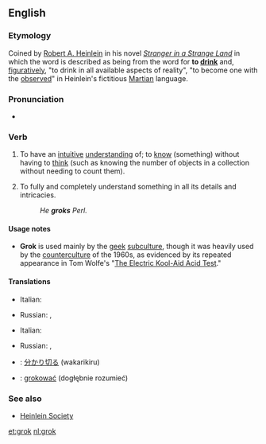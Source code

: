 ==English==

===Etymology===
Coined by [[w:Robert A. Heinlein|Robert A. Heinlein]] in his novel ''[[w:Stranger in a Strange Land|Stranger in a Strange Land]]'' in which the word is described as being from the word for '''to [[drink]]''' and, [[figuratively]], "to drink in all available aspects of reality", "to become one with the [[observe]]d" in Heinlein's fictitious [[Martian]] language.

===Pronunciation===
*{{a|US}} {{IPA|/gɹɑk/}}

===Verb===
{{en-verb|grok|k|ing}}

#{{context|transitive|slang}} To have an [[intuitive]] [[understanding]] of; to [[know]] (something) without having to [[think]] (such as knowing the number of objects in a collection without needing to count them).
#{{context|transitive|slang}} To fully and completely understand something in all its details and intricacies.
#:''He '''groks''' Perl.''

====Usage notes====
*'''Grok''' is used mainly by the [[geek]] [[subculture]], though it was heavily used by the [[counterculture]] of the 1960s, as evidenced by its repeated appearance in Tom Wolfe's "[[w:The Electric Kool-Aid Acid Test|The Electric Kool-Aid Acid Test]]."

====Translations====
{{trans-top|to have an intuitive understanding}}
*Italian: {{t-|it|groccare}}
{{trans-mid}}
*Russian: {{t|ru|грокать|tr=grókat'|sc=Cyrl}} {{impf}}, {{t|ru|грокнуть|tr=gróknut'|sc=Cyrl}} {{pf}}
{{trans-bottom}}

{{trans-top|to fully understand}}
*Italian: {{t-|it|groccare}}
{{trans-mid}}
*Russian: {{t|ru|грокать|tr=grókat'|sc=Cyrl}} {{impf}}, {{t|ru|грокнуть|tr=gróknut'|sc=Cyrl}} {{pf}}
{{trans-bottom}}

{{checktrans-top}}
*{{ttbc|Japanese}}: [[分かり切る]] (wakarikiru)
*{{ttbc|Polish}}: [[grokować]] (dogłębnie rozumieć)
{{checktrans-bottom}}

===See also===
{{projectlinks
|wikipedia}}
*[http://www.heinleinsociety.org/ Heinlein Society]

[[et:grok]]
[[nl:grok]]